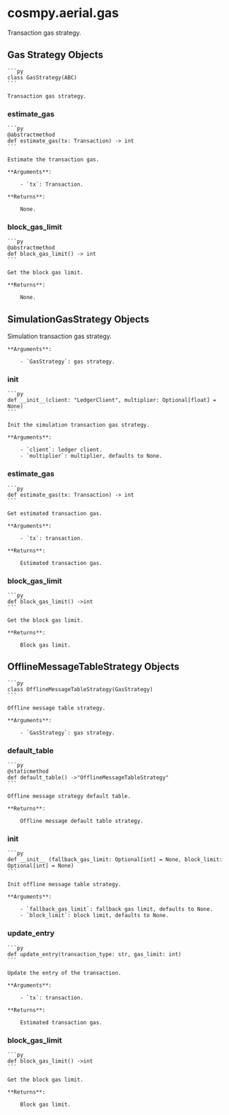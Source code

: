 # cosmpy.aerial.gas

Transaction gas strategy.

## Gas Strategy Objects

    ```py
    class GasStrategy(ABC)
    ```

    Transaction gas strategy.

### estimate_gas

    ```py
    @abstractmethod
    def estimate_gas(tx: Transaction) -> int
    ```

    Estimate the transaction gas.

    **Arguments**:

        - `tx`: Transaction.

    **Returns**:

        None.

### block_gas_limit
    ```py
    @abstractmethod
    def block_gas_limit() -> int
    ```

    Get the block gas limit.

    **Returns**:

        None.

## SimulationGasStrategy Objects 

Simulation transaction gas strategy.

    **Arguments**:

        - `GasStrategy`: gas strategy.

### __init__

    ```py
    def __init__(client: "LedgerClient", multiplier: Optional[float] = None)
    ```

    Init the simulation transaction gas strategy.

    **Arguments**:

        - `client`: ledger client.
        - `multiplier`: multiplier, defaults to None.

### estimate_gas

    ```py
    def estimate_gas(tx: Transaction) -> int
    ```

    Get estimated transaction gas.

    **Arguments**:

        - `tx`: transaction.

    **Returns**:

        Estimated transaction gas.

### block_gas_limit

    ```py
    def block_gas_limit() ->int
    ```

    Get the block gas limit.

    **Returns**:

        Block gas limit.

## OfflineMessageTableStrategy Objects 

    ```py
    class OfflineMessageTableStrategy(GasStrategy)
    ```

    Offline message table strategy.

    **Arguments**:

        - `GasStrategy`: gas strategy.

### default_table

    ```py
    @staticmethod
    def default_table() ->"OfflineMessageTableStrategy"
    ```

    Offline message strategy default table.

    **Returns**:

        Offline message default table strategy.

### __init__

    ```py
    def __init__ (fallback_gas_limit: Optional[int] = None, block_limit: Optional[int] = None)
    ```

    Init offline message table strategy.

    **Arguments**:

        - `fallback_gas_limit`: fallback gas limit, defaults to None.
        - `block_limit`: block limit, defaults to None.

### update_entry

    ```py
    def update_entry(transaction_type: str, gas_limit: int)
    ```

    Update the entry of the transaction.

    **Arguments**:

        - `tx`: transaction.

    **Returns**:

        Estimated transaction gas.

### block_gas_limit

    ```py
    def block_gas_limit() ->int
    ```

    Get the block gas limit.

    **Returns**:

        Block gas limit.
